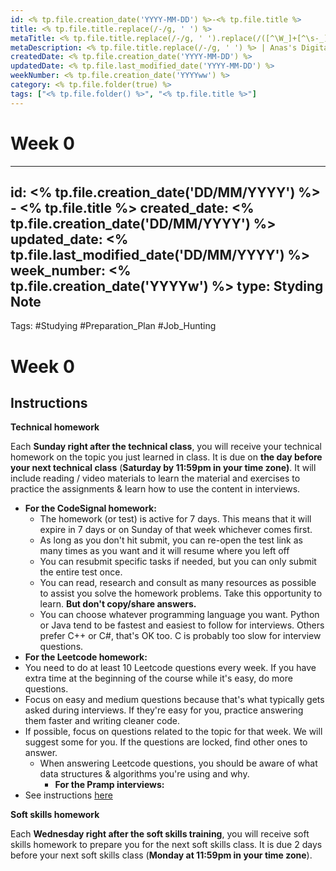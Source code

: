 ```yaml
---
id: <% tp.file.creation_date('YYYY-MM-DD') %>-<% tp.file.title %>
title: <% tp.file.title.replace(/-/g, ' ') %>
metaTitle: <% tp.file.title.replace(/-/g, ' ').replace(/([^\W_]+[^\s-_]+]*) */g, function (txt) {return txt.charAt(0).toUpperCase() + txt.substr(1).toLowerCase();}) %> | Anas's Digital Garden
metaDescription: <% tp.file.title.replace(/-/g, ' ') %> | Anas's Digital Garden
createdDate: <% tp.file.creation_date('YYYY-MM-DD') %>
updatedDate: <% tp.file.last_modified_date('YYYY-MM-DD') %>
weekNumber: <% tp.file.creation_date('YYYYww') %>
category: <% tp.file.folder(true) %>
tags: ["<% tp.file.folder() %>", "<% tp.file.title %>"]
---
```

# Week 0

---
id: <% tp.file.creation_date('DD/MM/YYYY') %> - <% tp.file.title %>
created_date: <% tp.file.creation_date('DD/MM/YYYY') %>
updated_date: <% tp.file.last_modified_date('DD/MM/YYYY') %>
week_number: <% tp.file.creation_date('YYYYw') %>
type: Styding Note
---
Tags: #Studying #Preparation_Plan #Job_Hunting
# Week 0
## Instructions

**Technical homework**

Each **Sunday right after the technical class**, you will receive your technical homework on the topic you just learned in class. It is due on **the day before your next technical class** (**Saturday by 11:59pm in your time zone)**. It will include reading / video materials to learn the material and exercises to practice the assignments & learn how to use the content in interviews.

- **For the CodeSignal homework:**
    - The homework (or test) is active for 7 days. This means that it will expire in 7 days or on Sunday of that week whichever comes first.
    - As long as you don't hit submit, you can re-open the test link as many times as you want and it will resume where you left off
    - You can resubmit specific tasks if needed, but you can only submit the entire test once.
    - You can read, research and consult as many resources as possible to assist you solve the homework problems. Take this opportunity to learn. **But don't copy/share answers.**
    - You can choose whatever programming language you want. Python or Java tend to be fastest and easiest to follow for interviews. Others prefer C++ or C#, that's OK too. C is probably too slow for interview questions.
- **For the Leetcode homework:**
- You need to do at least 10 Leetcode questions every week. If you have extra time at the beginning of the course while it's easy, do more questions.
- Focus on easy and medium questions because that's what typically gets asked during interviews. If they're easy for you, practice answering them faster and writing cleaner code.
- If possible, focus on questions related to the topic for that week. We will suggest some for you. If the questions are locked, find other ones to answer.
    - When answering Leetcode questions, you should be aware of what data structures & algorithms you're using and why.
        - **For the Pramp interviews:**
- See instructions [here](https://docs.google.com/document/d/1cHF5HRpX2gRwBl1Y2oSXM-6m0DpS-8pT-aD-_ccuPV0/edit?usp=sharing)

**Soft skills homework**

Each **Wednesday right after the soft skills training**, you will receive soft skills homework to prepare you for the next soft skills class. It is due 2 days before your next soft skills class (**Monday at 11:59pm in your time zone**).
